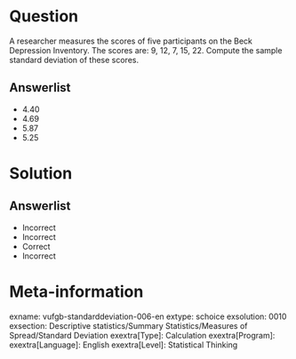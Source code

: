 Question
========
  
A researcher measures the scores of five participants on the Beck Depression Inventory. The scores are: 9, 12, 7, 15, 22. Compute the sample standard deviation of these scores.

  
Answerlist
----------
* 4.40 
* 4.69 
* 5.87 
* 5.25 


Solution
========

Answerlist
----------
* Incorrect
* Incorrect
* Correct
* Incorrect

Meta-information
================
exname: vufgb-standarddeviation-006-en
extype: schoice
exsolution: 0010
exsection: Descriptive statistics/Summary Statistics/Measures of Spread/Standard Deviation
exextra[Type]: Calculation
exextra[Program]: 
exextra[Language]: English
exextra[Level]: Statistical Thinking
